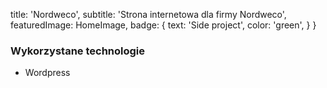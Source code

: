
  title: 'Nordweco',
  subtitle: 'Strona internetowa dla firmy Nordweco',
  featuredImage: HomeImage,
  badge: {
    text: 'Side project',
    color: 'green',
  }
}

### Wykorzystane technologie 
* Wordpress


